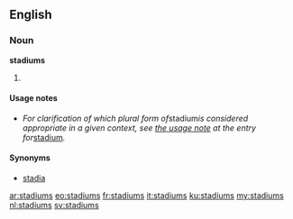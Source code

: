 ==English==

===Noun===
'''stadiums''' {{p}}

# {{plural of|stadium|lang=en}}

====Usage notes====
* ''For clarification of which plural form of ''stadium'' is considered appropriate in a given context, see [[stadium#Usage notes|the usage note]] at the entry for ''[[stadium]]''.''

====Synonyms====
* {{sense|plural form of stadium}} [[stadia]]

[[ar:stadiums]]
[[eo:stadiums]]
[[fr:stadiums]]
[[it:stadiums]]
[[ku:stadiums]]
[[my:stadiums]]
[[nl:stadiums]]
[[sv:stadiums]]